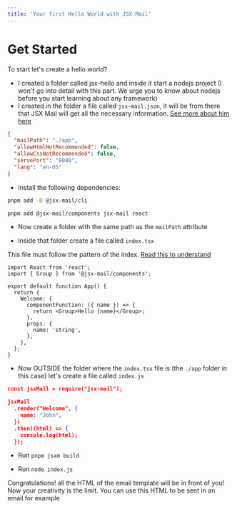 ```yaml
---
title: 'Your first Hello World with JSX Mail'
---
```


# Get Started

To start let's create a hello world?

- I created a folder called jsx-hello and inside it start a nodejs project (I won't go into detail with this part. We urge you to know about nodejs before you start learning about any framework)
- I created in the folder a file called `jsx-mail.json`, it will be from there that JSX Mail will get all the necessary information. [See more about him here](/json-file)

```json
{
  "mailPath": "./app",
  "allowHtmlNotRecommended": false,
  "allowCssNotRecommended": false,
  "servePort": "8080",
  "lang": "en-US"
}
```

- Install the following dependencies:

```bash
pnpm add -D @jsx-mail/cli
```

```bash
pnpm add @jsx-mail/components jsx-mail react
```

- Now create a folder with the same path as the `mailPath` attribute

- Inside that folder create a file called `index.tsx`

This file must follow the pattern of the index. [Read this to understand](/index-file)

```tsx
import React from 'react';
import { Group } from '@jsx-mail/components';

export default function App() {
  return {
    Welcome: {
      componentFunction: ({ name }) => {
        return <Group>Hello {name}</Group>;
      },
      props: {
        name: 'string',
      },
    },
  };
}
```

- Now OUTSIDE the folder where the `index.tsx` file is (the `./app` folder in this case) let's create a file called `index.js`

```json
const jsxMail = require("jsx-mail");

jsxMail
  .render("Welcome", {
    name: "John",
  })
  .then((html) => {
    console.log(html);
  });
```

- Run `pnpm jsxm build`

- Run `node index.js`

Congratulations! all the HTML of the email template will be in front of you! Now your creativity is the limit. You can use this HTML to be sent in an email for example
